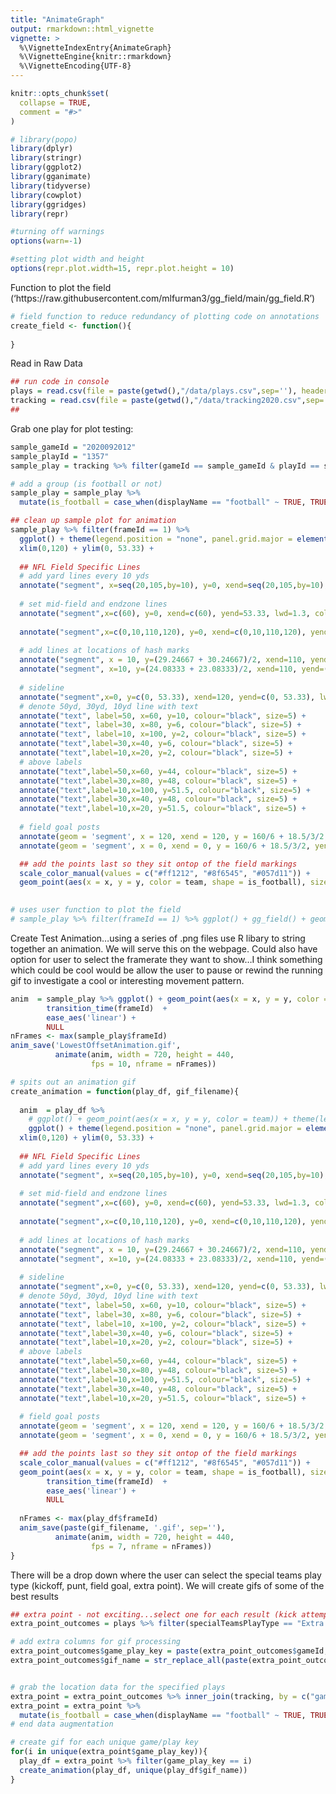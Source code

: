 ```yaml
---
title: "AnimateGraph"
output: rmarkdown::html_vignette
vignette: >
  %\VignetteIndexEntry{AnimateGraph}
  %\VignetteEngine{knitr::rmarkdown}
  %\VignetteEncoding{UTF-8}
---
```


```r
knitr::opts_chunk$set(
  collapse = TRUE,
  comment = "#>"
)
```

```r
# library(popo)
library(dplyr)
library(stringr)
library(ggplot2)
library(gganimate)
library(tidyverse)
library(cowplot)
library(ggridges)
library(repr)

#turning off warnings
options(warn=-1)

#setting plot width and height
options(repr.plot.width=15, repr.plot.height = 10)
```

Function to plot the field ('https://raw.githubusercontent.com/mlfurman3/gg_field/main/gg_field.R')
```r
# field function to reduce redundancy of plotting code on annotations
create_field <- function(){
  
}
```



Read in Raw Data
```r
## run code in console
plays = read.csv(file = paste(getwd(),"/data/plays.csv",sep=''), header = TRUE)
tracking = read.csv(file = paste(getwd(),"/data/tracking2020.csv",sep=''), header = TRUE)
##
```

Grab one play for plot testing:
```r
sample_gameId = "2020092012"
sample_playId = "1357"
sample_play = tracking %>% filter(gameId == sample_gameId & playId == sample_playId)

# add a group (is football or not) 
sample_play = sample_play %>% 
  mutate(is_football = case_when(displayName == "football" ~ TRUE, TRUE ~ FALSE))

## clean up sample plot for animation
sample_play %>% filter(frameId == 1) %>% 
  ggplot() + theme(legend.position = "none", panel.grid.major = element_blank(), panel.grid.minor = element_blank(), axis.text.x=element_blank(), axis.ticks.x=element_blank(), axis.text.y=element_blank(), axis.ticks.y=element_blank(), panel.background = element_rect(fill = "#c2efff")) +
  xlim(0,120) + ylim(0, 53.33) +
  
  ## NFL Field Specific Lines
  # add yard lines every 10 yds
  annotate("segment", x=seq(20,105,by=10), y=0, xend=seq(20,105,by=10), yend=53.33, col="black") +
  
  # set mid-field and endzone lines
  annotate("segment",x=c(60), y=0, xend=c(60), yend=53.33, lwd=1.3, col="white") +
  
  annotate("segment",x=c(0,10,110,120), y=0, xend=c(0,10,110,120), yend=53.33, lwd=1.1, col="black") +
  
  # add lines at locations of hash marks
  annotate("segment", x = 10, y=(29.24667 + 30.24667)/2, xend=110, yend=(29.24667 + 30.24667)/2, color="white", lwd=1.05) +
  annotate("segment", x=10, y=(24.08333 + 23.08333)/2, xend=110, yend=(24.08333 + 23.08333)/2, color="white", lwd=1.05) +
  
  # sideline
  annotate("segment",x=0, y=c(0, 53.33), xend=120, yend=c(0, 53.33), lwd=1.3, col="black") +
  # denote 50yd, 30yd, 10yd line with text
  annotate("text", label=50, x=60, y=10, colour="black", size=5) + 
  annotate("text", label=30, x=80, y=6, colour="black", size=5) + 
  annotate("text", label=10, x=100, y=2, colour="black", size=5) + 
  annotate("text",label=30,x=40, y=6, colour="black", size=5) + 
  annotate("text",label=10,x=20, y=2, colour="black", size=5) + 
  # above labels
  annotate("text",label=50,x=60, y=44, colour="black", size=5) + 
  annotate("text",label=30,x=80, y=48, colour="black", size=5) + 
  annotate("text",label=10,x=100, y=51.5, colour="black", size=5) + 
  annotate("text",label=30,x=40, y=48, colour="black", size=5) + 
  annotate("text",label=10,x=20, y=51.5, colour="black", size=5) + 
  
  # field goal posts
  annotate(geom = 'segment', x = 120, xend = 120, y = 160/6 + 18.5/3/2, yend = 160/6 - 18.5/3/2, color = "yellow", lwd = 1.3) +
  annotate(geom = 'segment', x = 0, xend = 0, y = 160/6 + 18.5/3/2, yend = 160/6 - 18.5/3/2, color = "yellow", lwd = 1.3) +

  ## add the points last so they sit ontop of the field markings
  scale_color_manual(values = c("#ff1212", "#8f6545", "#057d11")) +
  geom_point(aes(x = x, y = y, color = team, shape = is_football), size = 3) 
  

# uses user function to plot the field
# sample_play %>% filter(frameId == 1) %>% ggplot() + gg_field() + geom_point(aes(x = x, y = y, color = team))
```

Create Test Animation...using a series of .png files use R libary to string together an animation.
We will serve this on the webpage. Could also have option for user to select the framerate they want to show...I think something which could be cool would be allow the user to pause or rewind the running gif to investigate a cool or interesting movement pattern.
```r
anim  = sample_play %>% ggplot() + geom_point(aes(x = x, y = y, color = team)) + theme(legend.position = "none") +
        transition_time(frameId)  +
        ease_aes('linear') + 
        NULL
nFrames <- max(sample_play$frameId)
anim_save('LowestOffsetAnimation.gif',
          animate(anim, width = 720, height = 440,
                  fps = 10, nframe = nFrames))

# spits out an animation gif
create_animation = function(play_df, gif_filename){
  
  anim  = play_df %>% 
    # ggplot() + geom_point(aes(x = x, y = y, color = team)) + theme(legend.position = "none") +
    ggplot() + theme(legend.position = "none", panel.grid.major = element_blank(), panel.grid.minor = element_blank(), axis.text.x=element_blank(), axis.ticks.x=element_blank(), axis.text.y=element_blank(), axis.ticks.y=element_blank(), panel.background = element_rect(fill = "#c2efff")) +
  xlim(0,120) + ylim(0, 53.33) +
  
  ## NFL Field Specific Lines
  # add yard lines every 10 yds
  annotate("segment", x=seq(20,105,by=10), y=0, xend=seq(20,105,by=10), yend=53.33, col="black") +
  
  # set mid-field and endzone lines
  annotate("segment",x=c(60), y=0, xend=c(60), yend=53.33, lwd=1.3, col="white") +
  
  annotate("segment",x=c(0,10,110,120), y=0, xend=c(0,10,110,120), yend=53.33, lwd=1.1, col="black") +
  
  # add lines at locations of hash marks
  annotate("segment", x = 10, y=(29.24667 + 30.24667)/2, xend=110, yend=(29.24667 + 30.24667)/2, color="white", lwd=1.05) +
  annotate("segment", x=10, y=(24.08333 + 23.08333)/2, xend=110, yend=(24.08333 + 23.08333)/2, color="white", lwd=1.05) +
  
  # sideline
  annotate("segment",x=0, y=c(0, 53.33), xend=120, yend=c(0, 53.33), lwd=1.3, col="black") +
  # denote 50yd, 30yd, 10yd line with text
  annotate("text", label=50, x=60, y=10, colour="black", size=5) + 
  annotate("text", label=30, x=80, y=6, colour="black", size=5) + 
  annotate("text", label=10, x=100, y=2, colour="black", size=5) + 
  annotate("text",label=30,x=40, y=6, colour="black", size=5) + 
  annotate("text",label=10,x=20, y=2, colour="black", size=5) + 
  # above labels
  annotate("text",label=50,x=60, y=44, colour="black", size=5) + 
  annotate("text",label=30,x=80, y=48, colour="black", size=5) + 
  annotate("text",label=10,x=100, y=51.5, colour="black", size=5) + 
  annotate("text",label=30,x=40, y=48, colour="black", size=5) + 
  annotate("text",label=10,x=20, y=51.5, colour="black", size=5) + 
  
  # field goal posts
  annotate(geom = 'segment', x = 120, xend = 120, y = 160/6 + 18.5/3/2, yend = 160/6 - 18.5/3/2, color = "yellow", lwd = 1.3) +
  annotate(geom = 'segment', x = 0, xend = 0, y = 160/6 + 18.5/3/2, yend = 160/6 - 18.5/3/2, color = "yellow", lwd = 1.3) +

  ## add the points last so they sit ontop of the field markings
  scale_color_manual(values = c("#ff1212", "#8f6545", "#057d11")) +
  geom_point(aes(x = x, y = y, color = team, shape = is_football), size = 3) +
        transition_time(frameId)  +
        ease_aes('linear') + 
        NULL
  
  nFrames <- max(play_df$frameId)
  anim_save(paste(gif_filename, '.gif', sep=''),
          animate(anim, width = 720, height = 440,
                  fps = 7, nframe = nFrames))
}
```

There will be a drop down where the user can select the special teams play type (kickoff, punt, field goal, extra point). We will create gifs of some of the best results
```r
## extra point - not exciting...select one for each result (kick attempt good, blocked, kick attempt no good)
extra_point_outcomes = plays %>% filter(specialTeamsPlayType == "Extra Point" & gameId > 2020000000) %>% group_by(specialTeamsResult) %>% slice(n = 1)

# add extra columns for gif processing
extra_point_outcomes$game_play_key = paste(extra_point_outcomes$gameId, "_", extra_point_outcomes$playId, sep='')
extra_point_outcomes$gif_name = str_replace_all(paste(extra_point_outcomes$specialTeamsPlayType, "_", extra_point_outcomes$specialTeamsResult, sep=''), fixed(" "), "")


# grab the location data for the specified plays
extra_point = extra_point_outcomes %>% inner_join(tracking, by = c("gameId", "playId"))
extra_point = extra_point %>% 
  mutate(is_football = case_when(displayName == "football" ~ TRUE, TRUE ~ FALSE))
# end data augmentation

# create gif for each unique game/play key
for(i in unique(extra_point$game_play_key)){
  play_df = extra_point %>% filter(game_play_key == i)
  create_animation(play_df, unique(play_df$gif_name))
}
```



